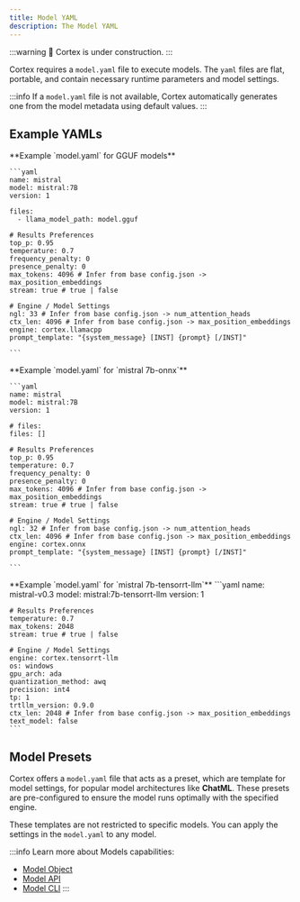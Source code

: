 ```yaml
---
title: Model YAML
description: The Model YAML
---
```



:::warning
🚧 Cortex is under construction.
:::

Cortex requires a `model.yaml` file to execute models. The `yaml` files are flat, portable, and contain necessary runtime parameters and model settings.

:::info
If a `model.yaml` file is not available, Cortex automatically generates one from the model metadata using default values.
:::

## Example YAMLs

<Tabs>
  <TabItem  value="GGUF" label="GGUF" default>
    **Example `model.yaml` for GGUF models**

    ```yaml
    name: mistral
    model: mistral:7B
    version: 1

    files:
      - llama_model_path: model.gguf

    # Results Preferences
    top_p: 0.95
    temperature: 0.7
    frequency_penalty: 0
    presence_penalty: 0
    max_tokens: 4096 # Infer from base config.json -> max_position_embeddings
    stream: true # true | false

    # Engine / Model Settings
    ngl: 33 # Infer from base config.json -> num_attention_heads
    ctx_len: 4096 # Infer from base config.json -> max_position_embeddings
    engine: cortex.llamacpp
    prompt_template: "{system_message} [INST] {prompt} [/INST]"

    ```
  </TabItem>
  <TabItem value="ONNX" label="ONNX">
    **Example `model.yaml` for `mistral 7b-onnx`**

    ```yaml
    name: mistral
    model: mistral:7B
    version: 1

    # files:
    files: []

    # Results Preferences
    top_p: 0.95
    temperature: 0.7
    frequency_penalty: 0
    presence_penalty: 0
    max_tokens: 4096 # Infer from base config.json -> max_position_embeddings
    stream: true # true | false

    # Engine / Model Settings
    ngl: 32 # Infer from base config.json -> num_attention_heads
    ctx_len: 4096 # Infer from base config.json -> max_position_embeddings
    engine: cortex.onnx
    prompt_template: "{system_message} [INST] {prompt} [/INST]"

    ```

  </TabItem>
  <TabItem value="TensorRT-LLM" label="TensorRT-LLM">
  **Example `model.yaml` for `mistral 7b-tensorrt-llm`**
  ```yaml
    name: mistral-v0.3
    model: mistral:7b-tensorrt-llm
    version: 1

    # Results Preferences
    temperature: 0.7
    max_tokens: 2048
    stream: true # true | false

    # Engine / Model Settings
    engine: cortex.tensorrt-llm
    os: windows
    gpu_arch: ada
    quantization_method: awq
    precision: int4
    tp: 1
    trtllm_version: 0.9.0
    ctx_len: 2048 # Infer from base config.json -> max_position_embeddings
    text_model: false
    ```
  </TabItem>
</Tabs>

## Model Presets

Cortex offers a `model.yaml` file that acts as a preset, which are template for model settings, for popular model architectures like **ChatML**. These presets are pre-configured to ensure the model runs optimally with the specified engine.

These templates are not restricted to specific models. You can apply the settings in the `model.yaml` to any model.

:::info
Learn more about Models capabilities:
- [Model Object](/api-reference#tag/models/get/models/{id})
- [Model API](/api-reference#tag/models/post/models)
- [Model CLI](/docs/cli/models/)
:::
